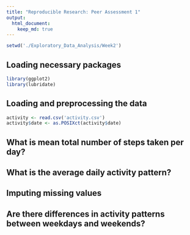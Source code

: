 ```yaml
---
title: "Reproducible Research: Peer Assessment 1"
output: 
  html_document:
    keep_md: true
---
```

```r
setwd('./Exploratory_Data_Analysis/Week2')
```

## Loading necessary packages
```r
library(ggplot2)
library(lubridate)
```


## Loading and preprocessing the data
```r
activity <- read.csv('activity.csv')
activity$date <- as.POSIXct(activity$date)
```




## What is mean total number of steps taken per day?



## What is the average daily activity pattern?



## Imputing missing values



## Are there differences in activity patterns between weekdays and weekends?
